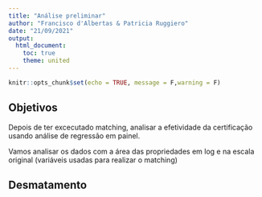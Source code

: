 ```yaml
---
title: "Análise preliminar"
author: "Francisco d'Albertas & Patricia Ruggiero"
date: "21/09/2021"
output: 
  html_document:
    toc: true
    theme: united
---
```


```r
knitr::opts_chunk$set(echo = TRUE, message = F,warning = F)
```

## Objetivos

Depois de ter excecutado matching, analisar a efetividade da certificação usando análise de regressão em painel.

Vamos analisar os dados com a área das propriedades em log e na escala original (variáveis usadas para realizar o matching)

## Desmatamento


